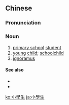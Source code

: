 {{also|小学生}}
==Chinese==
{{zh-forms|s=小学生|type=21}}

===Pronunciation===
{{zh-pron
|m=xiǎoxuéshēng
|c=siu2 hok6 saang1
|h=pfs=séu-ho̍k-sên
|mn=tp,kh:sió-ha̍k-seng/xm,zz:sió-o̍h-seng/qz:sió-o̍h-sng
|cat=n
}}

===Noun===
{{zh-noun}}

# [[primary school]] [[student]]
# [[young]] [[child]]; [[schoolchild]]
# [[ignoramus]] {{gloss|as a term of self-deprecation}}

====See also====
* {{zh-l|大學生}}
* {{zh-l|中學生}}

[[ko:小學生]]
[[ja:小學生]]